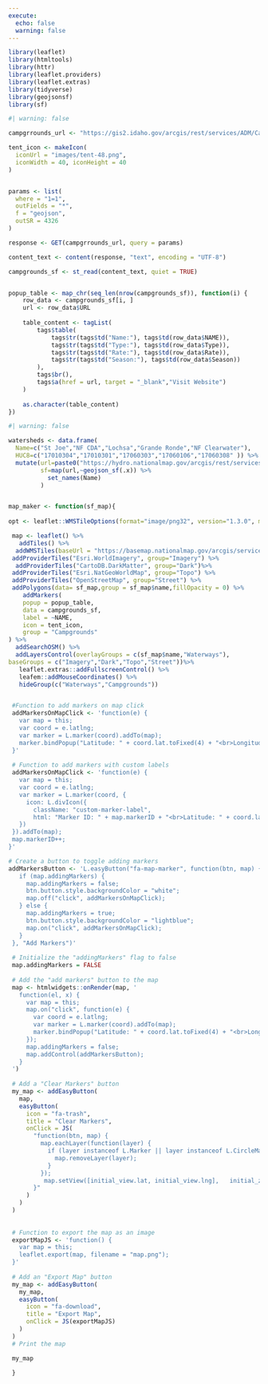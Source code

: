 ```yaml
---
execute: 
  echo: false
  warning: false
---
```


```r
library(leaflet)
library(htmltools)
library(httr)
library(leaflet.providers)
library(leaflet.extras)
library(tidyverse)
library(geojsonsf)
library(sf)
```


```r

#| warning: false

campgrrounds_url <- "https://gis2.idaho.gov/arcgis/rest/services/ADM/Campgrounds/MapServer/0/query"

tent_icon <- makeIcon(
  iconUrl = "images/tent-48.png",
  iconWidth = 40, iconHeight = 40
)


params <- list(
  where = "1=1",
  outFields = "*",
  f = "geojson",
  outSR = 4326
)

response <- GET(campgrrounds_url, query = params)

content_text <- content(response, "text", encoding = "UTF-8")

campgrounds_sf <- st_read(content_text, quiet = TRUE)


popup_table <- map_chr(seq_len(nrow(campgrounds_sf)), function(i) {
    row_data <- campgrounds_sf[i, ]
    url <- row_data$URL
    
    table_content <- tagList(
        tags$table(
            tags$tr(tags$td("Name:"), tags$td(row_data$NAME)),
            tags$tr(tags$td("Type:"), tags$td(row_data$Type)),
            tags$tr(tags$td("Rate:"), tags$td(row_data$Rate)),
            tags$tr(tags$td("Season:"), tags$td(row_data$Season))
        ),
        tags$br(),
        tags$a(href = url, target = "_blank","Visit Website")
    )
    
    as.character(table_content)
})


```


```r
#| warning: false

watersheds <- data.frame(
  Name=c("St Joe","NF CDA","Lochsa","Grande Ronde","NF Clearwater"),
  HUC8=c("17010304","17010301","17060303","17060106","17060308" )) %>%
  mutate(url=paste0("https://hydro.nationalmap.gov/arcgis/rest/services/wbd/MapServer/4/query?where=HUC8+%3D+%27",HUC8,"%27+&text=&objectIds=&time=&geometry=&geometryType=esriGeometryPolygon&inSR=&spatialRel=esriSpatialRelContains&distance=&units=esriSRUnit_Foot&relationParam=&outFields=&returnGeometry=true&returnTrueCurves=false&maxAllowableOffset=&geometryPrecision=&outSR=&havingClause=&returnIdsOnly=false&returnCountOnly=false&orderByFields=&groupByFieldsForStatistics=&outStatistics=&returnZ=false&returnM=false&gdbVersion=&historicMoment=&returnDistinctValues=false&resultOffset=&resultRecordCount=&returnExtentOnly=false&datumTransformation=&parameterValues=&rangeValues=&quantizationParameters=&featureEncoding=esriDefault&f=geojson"),
         sf=map(url,~geojson_sf(.x)) %>% 
           set_names(Name)
         )


map_maker <- function(sf_map){
  
opt <- leaflet::WMSTileOptions(format="image/png32", version="1.3.0", minZoom=3, maxZoom=16,transparent = TRUE)

 map <- leaflet() %>%
   addTiles() %>%
  addWMSTiles(baseUrl = "https://basemap.nationalmap.gov/arcgis/services/USGSHydroCached/MapServer/WMSServer?",layers="0",options = opt,group="Waterways") %>%
 addProviderTiles("Esri.WorldImagery", group="Imagery") %>%
  addProviderTiles("CartoDB.DarkMatter", group="Dark")%>%
 addProviderTiles("Esri.NatGeoWorldMap", group="Topo") %>%
 addProviderTiles("OpenStreetMap", group="Street") %>%
 addPolygons(data= sf_map,group = sf_map$name,fillOpacity = 0) %>%
    addMarkers(
    popup = popup_table,
    data = campgrounds_sf,
    label = ~NAME,
    icon = tent_icon,
    group = "Campgrounds"
) %>%
  addSearchOSM() %>%
  addLayersControl(overlayGroups = c(sf_map$name,"Waterways"),
baseGroups = c("Imagery","Dark","Topo","Street"))%>%
   leaflet.extras::addFullscreenControl() %>%
   leafem::addMouseCoordinates() %>% 
   hideGroup(c("Waterways","Campgrounds")) 


 #Function to add markers on map click
 addMarkersOnMapClick <- 'function(e) {
   var map = this;
   var coord = e.latlng;
   var marker = L.marker(coord).addTo(map);
   marker.bindPopup("Latitude: " + coord.lat.toFixed(4) + "<br>Longitude: " + coord.lng.toFixed(4)).openPopup();
 }'
  
 # Function to add markers with custom labels
 addMarkersOnMapClick <- 'function(e) {
   var map = this;
   var coord = e.latlng;
   var marker = L.marker(coord, {
     icon: L.divIcon({
       className: "custom-marker-label",
       html: "Marker ID: " + map.markerID + "<br>Latitude: " + coord.lat.toFixed(4) + "<br>Longitude: " + coord.lng.toFixed(4)
   })
 }).addTo(map);
 map.markerID++;
}'

# Create a button to toggle adding markers
addMarkersButton <- 'L.easyButton("fa-map-marker", function(btn, map) {
   if (map.addingMarkers) {
     map.addingMarkers = false;
     btn.button.style.backgroundColor = "white";
     map.off("click", addMarkersOnMapClick);
   } else {
     map.addingMarkers = true;
     btn.button.style.backgroundColor = "lightblue";
     map.on("click", addMarkersOnMapClick);
   }
 }, "Add Markers")'
 
 # Initialize the "addingMarkers" flag to false
 map.addingMarkers = FALSE
 
 # Add the "add markers" button to the map
 map <- htmlwidgets::onRender(map, '
   function(el, x) {
     var map = this;
     map.on("click", function(e) {
       var coord = e.latlng;
       var marker = L.marker(coord).addTo(map);
       marker.bindPopup("Latitude: " + coord.lat.toFixed(4) + "<br>Longitude: " + coord.lng.toFixed(4)).openPopup();
     });
     map.addingMarkers = false;
     map.addControl(addMarkersButton);
   }
 ')
    
 # Add a "Clear Markers" button
 my_map <- addEasyButton(
   map,
   easyButton(
     icon = "fa-trash",
     title = "Clear Markers",
     onClick = JS(
       "function(btn, map) {
         map.eachLayer(function(layer) {
           if (layer instanceof L.Marker || layer instanceof L.CircleMarker) {
             map.removeLayer(layer);
           }
         });
          map.setView([initial_view.lat, initial_view.lng],   initial_zoom);
       }"
     )
   )
 )
 
 
 # Function to export the map as an image
 exportMapJS <- 'function() {
   var map = this;
   leaflet.export(map, filename = "map.png");
 }'
 
 # Add an "Export Map" button
 my_map <- addEasyButton(
   my_map,
   easyButton(
     icon = "fa-download",
     title = "Export Map",
     onClick = JS(exportMapJS)
   )
 )
 # Print the map

 my_map
 
 }

```



